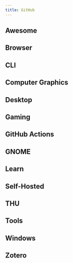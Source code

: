 ```yaml
---
title: GitHub
---
```



## Awesome

<Repos name="Awesome" />

## Browser

<Repos name="Browser" />

## CLI

<Repos name="CLI" />

## Computer Graphics

<Repos name="Computer Graphics" />

## Desktop

<Repos name="Desktop" />

## Gaming

<Repos name="Gaming" />

## GitHub Actions

<Repos name="GitHub Actions" />

## GNOME

<Repos name="GNOME" />

## Learn

<Repos name="Learn" />

## Self-Hosted

<Repos name="Self-Hosted" />

## THU

<Repos name="THU" />

## Tools

<Repos name="Tools" />

## Windows

<Repos name="Windows" />

## Zotero

<Repos name="Zotero" />
